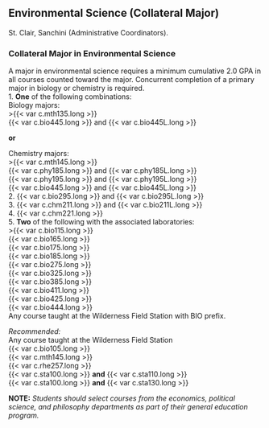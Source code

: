 ## Environmental Science (Collateral Major) {#sec-environmental-science}
St. Clair, Sanchini (Administrative Coordinators).

### Collateral Major in Environmental Science
A major in environmental science requires a minimum cumulative 2.0 GPA in all courses counted toward the major. 
Concurrent completion of a primary major in biology or chemistry is required.  
1. **One** of the following combinations:  
Biology majors:  
>{{< var c.mth135.long >}}    
{{< var c.bio445.long >}} and {{< var c.bio445L.long >}}  
	
**or**  

Chemistry majors:  
>{{< var c.mth145.long >}}    	
{{< var c.phy185.long >}} and {{< var c.phy185L.long >}}    
{{< var c.phy195.long >}} and {{< var c.phy195L.long >}}    
{{< var c.bio445.long >}} and {{< var c.bio445L.long >}}    
2. {{< var c.bio295.long >}} and {{< var c.bio295L.long >}}  
3. {{< var c.chm211.long >}} and {{< var c.bio211L.long >}}  
4. {{< var c.chm221.long >}}  
5. **Two** of the following with the associated laboratories:  
	>{{< var c.bio115.long >}}  
	{{< var c.bio165.long >}}  
	{{< var c.bio175.long >}}  
	{{< var c.bio185.long >}}  
	{{< var c.bio275.long >}}  
	{{< var c.bio325.long >}}  
	{{< var c.bio385.long >}}  
	{{< var c.bio411.long >}}  
	{{< var c.bio425.long >}}  
	{{< var c.bio444.long >}}  
Any course taught at the Wilderness Field Station with BIO prefix.

*Recommended:*  
Any course taught at the Wilderness Field Station  
	{{< var c.bio105.long >}}  
	{{< var c.mth145.long >}}  
	{{< var c.rhe257.long >}}  
	{{< var c.sta100.long >}} **and** {{< var c.sta110.long >}}  
	{{< var c.sta100.long >}} **and** {{< var c.sta130.long >}}  

**NOTE:**  *Students should select courses from the economics, political science, and philosophy departments as part of their general education program.*





